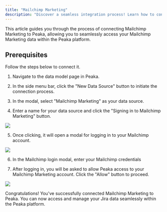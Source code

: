 ```yaml
---
title: "Mailchimp Marketing"
description: "Discover a seamless integration process! Learn how to connect Mailchimp Marketing to Peaka effortlessly for streamlined transactions."
---
```


This article guides you through the process of connecting Mailchimp Marketing to Peaka, allowing you to seamlessly access your Mailchimp Marketing data within the Peaka platform.

## Prerequisites

Follow the steps below to connect it.

1. Navigate to the data model page in Peaka.

2. In the side menu bar, click the "New Data Source" button to initiate the connection process.

3. In the modal, select "Mailchimp Marketing" as your data source.

4. Enter a name for your data source and click the "Signing in to Mailchimp Marketing" button.

<img src="https://cdn.peaka.com/integrations/marketing-integration-1.png" />

5. Once clicking, it will open a modal for logging in to your Mailchimp account.

<img src="https://cdn.peaka.com/integrations/marketing-integration-2.png" />

6. In the Mailchimp login modal, enter your Mailchimp credentials

7. After logging in, you will be asked to allow Peaka access to your Mailchimp Marketing account. Click the "Allow" button to proceed.

<img src="https://cdn.peaka.com/integrations/marketing-integration-3.png" />

Congratulations! You've successfully connected Mailchimp Marketing to Peaka. You can now access and manage your Jira data seamlessly within the Peaka platform.
